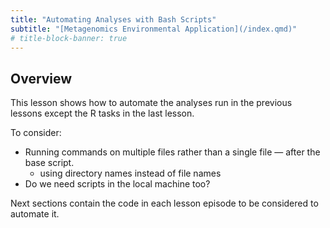```yaml
---
title: "Automating Analyses with Bash Scripts"
subtitle: "[Metagenomics Environmental Application](/index.qmd)"
# title-block-banner: true
---
```

## Overview

This lesson shows how to automate the analyses run in the previous lessons except the R tasks in the last lesson.  

To consider:

- Running commands on multiple files rather than a single file --- after the base script. 
  - using directory names instead of file names 
- Do we need scripts in the local machine too?

Next sections contain the code in each lesson episode to be considered to automate it.

